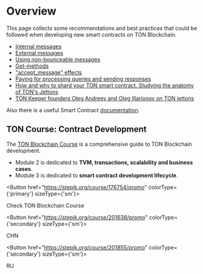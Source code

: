 
# Overview

This page collects some recommendations and best practices that could be followed when developing new smart contracts on TON Blockchain.

* [Internal messages](/v3/documentation/smart-contracts/message-management/internal-messages)
* [External messages](/v3/documentation/smart-contracts/message-management/external-messages)
* [Using non-bounceable messages](/v3/guidelines/smart-contracts/guidelines/non-bouncable-messages)
* [Get-methods](/v3/guidelines/smart-contracts/get-methods)
* ["accept_message" effects](/v3/documentation/smart-contracts/transaction-fees/accept-message-effects)
* [Paying for processing queries and sending responses](/v3/documentation/smart-contracts/transaction-fees/forward-fees)
* [How and why to shard your TON smart contract. Studying the anatomy of TON's Jettons](https://blog.ton.org/how-to-shard-your-ton-smart-contract-and-why-studying-the-anatomy-of-tons-jettons)
* [TON Keeper founders Oleg Andreev and Oleg Illarionov on TON jettons](https://www.youtube.com/watch?v=oEO29KmOpv4)

Also there is a useful Smart Contract [documentation](/v3/documentation/smart-contracts/overview).

## TON Course: Contract Development

The [TON Blockchain Course](https://stepik.org/course/176754/) is a comprehensive guide to TON Blockchain development.

- Module 2 is dedicated to __TVM, transactions, scalability and business cases__.
- Module 3 is dedicated to __smart contract development lifecycle__.


<Button href="https://stepik.org/course/176754/promo"
        colorType={'primary'} sizeType={'sm'}>

Check TON Blockchain Course

</Button>


<Button href="https://stepik.org/course/201638/promo"
        colorType={'secondary'} sizeType={'sm'}>

CHN

</Button>


<Button href="https://stepik.org/course/201855/promo"
        colorType={'secondary'} sizeType={'sm'}>

RU

</Button>

